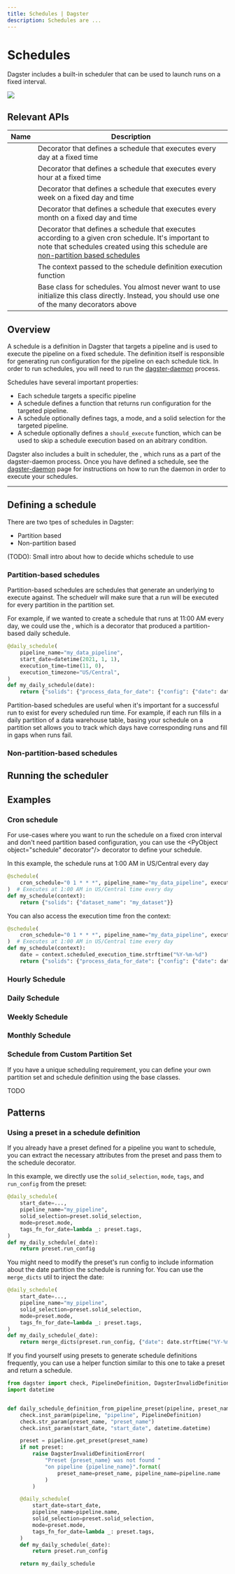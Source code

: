 ```yaml
---
title: Schedules | Dagster
description: Schedules are ...
---
```


# Schedules

Dagster includes a built-in scheduler that can be used to launch runs on a fixed interval.

<img src="/images/schedules.png" />

## Relevant APIs

| Name                                             | Description                                                                                                                                                                                      |
| ------------------------------------------------ | ------------------------------------------------------------------------------------------------------------------------------------------------------------------------------------------------ |
| <PyObject object="daily_schedule" decorator />   | Decorator that defines a schedule that executes every day at a fixed time                                                                                                                        |
| <PyObject object="hourly_schedule" decorator />  | Decorator that defines a schedule that executes every hour at a fixed time                                                                                                                       |
| <PyObject object="weekly_schedule" decorator />  | Decorator that defines a schedule that executes every week on a fixed day and time                                                                                                               |
| <PyObject object="monthly_schedule" decorator /> | Decorator that defines a schedule that executes every month on a fixed day and time                                                                                                              |
| <PyObject object="schedule" decorator />         | Decorator that defines a schedule that executes according to a given cron schedule. It's important to note that schedules created using this schedule are [non-partition based schedules](#TODO) |
| <PyObject object="ScheduleExecutionContext" />   | The context passed to the schedule definition execution function                                                                                                                                 |
| <PyObject object="ScheduleDefinition"  />        | Base class for schedules. You almost never want to use initialize this class directly. Instead, you should use one of the many decorators above                                                  |

## Overview

A schedule is a definition in Dagster that targets a pipeline and is used to execute the pipeline on a fixed schedule. The definition itself is responsible for generating run configuration for the pipeline on each schedule tick. In order to run schedules, you will need to run the [dagster-daemon](#TODO) process.

Schedules have several important properties:

- Each schedule targets a specific pipeline
- A schedule defines a function that returns run configuration for the targeted pipeline.
- A schedule optionally defines tags, a mode, and a solid selection for the targeted pipeline.
- A schedule optionally defines a `should_execute` function, which can be used to skip a schedule execution based on an abitrary condition.

Dagster also includes a built in scheduler, the <PyObject object="DagsterDaemonScheduler"/>, which runs as a part of the dagster-daemon process. Once you have defined a schedule, see the [dagster-daemon](#TODO) page for instructions on how to run the daemon in order to execute your schedules.

---

## Defining a schedule

There are two tpes of schedules in Dagster:

- Partition based
- Non-partition based

(TODO): Small intro about how to decide whichs schedule to use

### Partition-based schedules

Partition-based schedules are schedules that generate an underlying <PyObject object="PartitionSetDefinition"/> to execute against. The scheduelr will make sure that a run will be executed for every partition in the partition set.

For example, if we wanted to create a schedule that runs at 11:00 AM every day, we could use the <PyObject object="daily_schedule" decorator />, which is a decorator that produced a partition-based daily schedule.

```python
@daily_schedule(
    pipeline_name="my_data_pipeline",
    start_date=datetime(2021, 1, 1),
    execution_time=time(11, 0),
    execution_timezone="US/Central",
)
def my_daily_schedule(date):
    return {"solids": {"process_data_for_date": {"config": {"date": date.strftime("%Y-%m-%d")}}}}
```

Partition-based schedules are useful when it's important for a successful run to exist for every scheduled run time. For example, if each run fills in a daily partition of a data warehouse table, basing your schedule on a partition set allows you to track which days have corresponding runs and fill in gaps when runs fail.

### Non-partition-based schedules

## Running the scheduler

## Examples

### Cron schedule

For use-cases where you want to run the schedule on a fixed cron interval and don't need partition based configuration, you can use the \<PyObject object="schedule" decorator"/> decorator to define your schedule.

In this example, the schedule runs at 1:00 AM in US/Central every day

```python
@schedule(
    cron_schedule="0 1 * * *", pipeline_name="my_data_pipeline", execution_timezone="US/Central"
)  # Executes at 1:00 AM in US/Central time every day
def my_schedule(context):
    return {"solids": {"dataset_name": "my_dataset"}}
```

You can also access the execution time fron the context:

```python
@schedule(
    cron_schedule="0 1 * * *", pipeline_name="my_data_pipeline", execution_timezone="US/Central"
)  # Executes at 1:00 AM in US/Central time every day
def my_schedule(context):
    date = context.scheduled_execution_time.strftime("%Y-%m-%d")
    return {"solids": {"process_data_for_date": {"config": {"date": date}}}}`
```

### Hourly Schedule

### Daily Schedule

### Weekly Schedule

### Monthly Schedule

### Schedule from Custom Partition Set

If you have a unique scheduling requirement, you can define your own partition set and schedule definition using the base classes.

TODO

## Patterns

### Using a preset in a schedule definition

If you already have a preset defined for a pipeline you want to schedule, you can extract the necessary attributes from the preset and pass them to the schedule decorator.

In this example, we directly use the `solid_selection`, `mode`, `tags`, and `run_config` from the preset:

```python
@daily_schedule(
    start_date=...,
    pipeline_name="my_pipeline",
    solid_selection=preset.solid_selection,
    mode=preset.mode,
    tags_fn_for_date=lambda _: preset.tags,
)
def my_daily_schedule(_date):
    return preset.run_config
```

You might need to modify the preset's run config to include information about the date partition the schedule is running for. You can use the `merge_dicts` util to inject the date:

```python
@daily_schedule(
    start_date=...,
    pipeline_name="my_pipeline",
    solid_selection=preset.solid_selection,
    mode=preset.mode,
    tags_fn_for_date=lambda _: preset.tags,
)
def my_daily_schedule(_date):
    return merge_dicts(preset.run_config, {"date": date.strftime("%Y-%m-%d")}}
```

If you find yourself using presets to generate schedule definitions frequently, you can use a helper function similar to this one to take a preset and return a schedule.

```python
from dagster import check, PipelineDefinition, DagsterInvalidDefinitionError, daily_schedule
import datetime


def daily_schedule_definition_from_pipeline_preset(pipeline, preset_name, start_date):
    check.inst_param(pipeline, "pipeline", PipelineDefinition)
    check.str_param(preset_name, "preset_name")
    check.inst_param(start_date, "start_date", datetime.datetime)

    preset = pipeline.get_preset(preset_name)
    if not preset:
        raise DagsterInvalidDefinitionError(
            "Preset {preset_name} was not found "
            "on pipeline {pipeline_name}".format(
                preset_name=preset_name, pipeline_name=pipeline.name
            )
        )

    @daily_schedule(
        start_date=start_date,
        pipeline_name=pipeline.name,
        solid_selection=preset.solid_selection,
        mode=preset.mode,
        tags_fn_for_date=lambda _: preset.tags,
    )
    def my_daily_schedule(_date):
        return preset.run_config

    return my_daily_schedule
```
